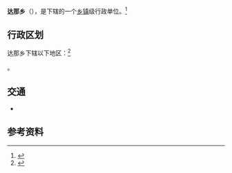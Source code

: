 {{中国乡级行政区|54/23/22/212/000}}

'''达那乡'''（{{bo|z=སྟག་སྣ་|w=}}），是{{PRC admin/fullname|54/23/22/212/000|3}}下辖的一个[[乡镇|乡镇]]级行政单位。<ref>{{PRC admin/ref sgc|{{PRC admin/parent|54/23/22/212/000}}}}</ref>

== 行政区划 ==

达那乡下辖以下地区：<ref>{{PRC admin/ref sgc|54/23/22/212/000}}</ref>

{{PRC admin/children|54/23/22/212/000}}。

== 交通 ==
* {{中国国道名|562}}

== 参考资料 ==
{{reflist}}

{{PRC admin/navcat|54/23/22/212/000}}